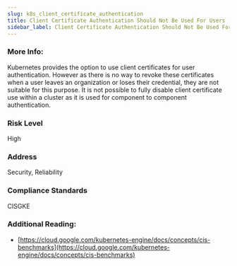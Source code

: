 ```yaml
---
slug: k8s_client_certificate_authentication
title: Client Certificate Authentication Should Not Be Used For Users
sidebar_label: Client Certificate Authentication Should Not Be Used For Users
---
```


### More Info:

Kubernetes provides the option to use client certificates for user authentication. However as there is no way to revoke these certificates when a user leaves an organization or loses their credential, they are not suitable for this purpose. It is not possible to fully disable client certificate use within a cluster as it is used for component to component authentication.

### Risk Level

High

### Address

Security, Reliability

### Compliance Standards

CISGKE

### Additional Reading:

- [https://cloud.google.com/kubernetes-engine/docs/concepts/cis-benchmarks](https://cloud.google.com/kubernetes-engine/docs/concepts/cis-benchmarks) 

